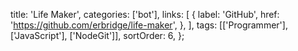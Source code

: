   title: 'Life Maker',
  categories: ['bot'],
  links: [
    {
      label: 'GitHub',
      href: 'https://github.com/erbridge/life-maker',
    },
  ],
  tags: [['Programmer'], ['JavaScript'], ['NodeGit']],
  sortOrder: 6,
};

